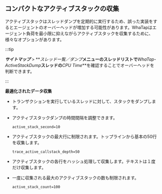 ## コンパクトなアクティブスタックの収集

アクティブスタックはスレッドダンプを定期的に実行するため、誤った実装をするとエージェントのオーバーヘッドが増加する可能性があります。WhaTapはエージェント負荷を最小限に抑えながらアクティブスタックを収集するために、様々なオプションがあります。

:::tip

**_サイトマップ_** > **_スレッド一覧／ダンプ_**メニューのスレッドリストで**_WhaTap-ActiveStackDump_**スレッドの**_CPU Time_**を確認することでオーバーヘッドを判断できます。

:::

**最適化されたデータ収集**

- トランザクションを実行しているスレッドに対して、スタックをダンプします。

- アクティブスタックダンプの時間間隔を調整できます。 

  `active_stack_second=10`

- アクティブスタックの最大行に制限されます。トップラインから基本の50行を収集します。

  `trace_active_callstack_depth=50`

- アクティブスタックの各行をハッシュ処理して収集します。テキストは１度だけ収集します。 

- 一度に収集される最大のアクティブスタックの数も制限されます。

  `active_stack_count=100`
